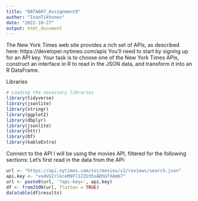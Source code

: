 ---
title: "DATA607_Assignment9"
author: "IvanTikhonov"
date: "2022-10-27"
output: html_document
---
The New York Times web site provides a rich set of APIs, as described here: https://developer.nytimes.com/apis
You’ll need to start by signing up for an API key.
Your task is to choose one of the New York Times APIs, construct an interface in R to read in the JSON data, and
transform it into an R DataFrame.

Libraries
```{r}
# Loading the necessary libraries
library(tidyverse)
library(jsonlite)
library(stringr)
library(ggplot2)
library(dbplyr)
library(jsonlite)
library(httr)
library(DT)
library(kableExtra)
```

Connect to the API
I will be using the movies API, filtered for the following sections:
Let’s first read in the data from the API:

```{r}
url <- "https://api.nytimes.com/svc/movies/v2/reviews/search.json"
api.key <- "vx4VGIrlkceM9FlIZZU35sADhGfXAmK7"
url <- paste0(url, '?api-key=', api.key)
df <- fromJSON(url, flatten = TRUE)
datatable(df$results)
```





